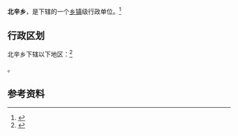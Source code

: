 {{中国乡级行政区|14/08/21/203/000}}

'''北辛乡'''，是{{PRC admin/fullname|14/08/21/203/000|3}}下辖的一个[[乡镇|乡镇]]级行政单位。<ref>{{PRC admin/ref sgc|{{PRC admin/parent|14/08/21/203/000}}}}</ref>

== 行政区划 ==

北辛乡下辖以下地区：<ref>{{PRC admin/ref sgc|14/08/21/203/000}}</ref>

{{PRC admin/children|14/08/21/203/000}}。

== 参考资料 ==

{{reflist}}

{{行政区划小作品}}
{{PRC admin/navcat|14/08/21/203/000}}